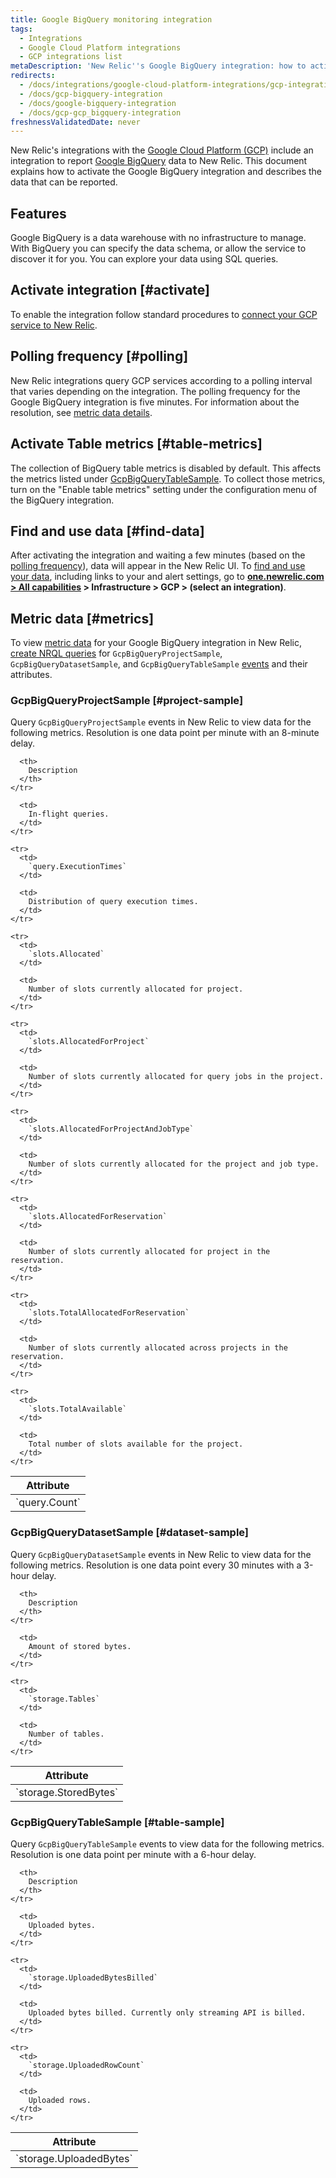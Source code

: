 ```yaml
---
title: Google BigQuery monitoring integration
tags:
  - Integrations
  - Google Cloud Platform integrations
  - GCP integrations list
metaDescription: 'New Relic''s Google BigQuery integration: how to activate it and what data it reports.'
redirects:
  - /docs/integrations/google-cloud-platform-integrations/gcp-integrations-list/google-bigquery-monitoring-integration
  - /docs/gcp-bigquery-integration
  - /docs/google-bigquery-integration
  - /docs/gcp-gcp_bigquery-integration
freshnessValidatedDate: never
---
```


New Relic's integrations with the [Google Cloud Platform (GCP)](https://cloud.google.com/) include an integration to report [Google BigQuery](https://cloud.google.com/bigquery/) data to New Relic. This document explains how to activate the Google BigQuery integration and describes the data that can be reported.

## Features

Google BigQuery is a data warehouse with no infrastructure to manage. With BigQuery you can specify the data schema, or allow the service to discover it for you. You can explore your data using SQL queries.

## Activate integration [#activate]

To enable the integration follow standard procedures to [connect your GCP service to New Relic](/docs/connect-google-cloud-platform-services-infrastructure).

## Polling frequency [#polling]

New Relic integrations query GCP services according to a polling interval that varies depending on the integration. The polling frequency for the Google BigQuery integration is five minutes. For information about the resolution, see [metric data details](#metrics).

## Activate Table metrics [#table-metrics]

The collection of BigQuery table metrics is disabled by default. This affects the metrics listed under [GcpBigQueryTableSample](#table-sample). To collect those metrics, turn on the "Enable table metrics" setting under the configuration menu of the BigQuery integration.

## Find and use data [#find-data]

After activating the integration and waiting a few minutes (based on the [polling frequency](#polling)), data will appear in the New Relic UI. To [find and use your data](/docs/infrastructure/integrations/find-use-infrastructure-integration-data), including links to your <InlinePopover type="dashboards" /> and alert settings, go to <DNT>**[one.newrelic.com > All capabilities](https://one.newrelic.com/all-capabilities) > Infrastructure > GCP > (select an integration)**</DNT>.

## Metric data [#metrics]

To view [metric data](/docs/telemetry-data-platform/understand-data/new-relic-data-types/#metrics) for your Google BigQuery integration in New Relic, [create NRQL queries](/docs/integrations/new-relic-integrations/getting-started/use-integration-data-new-relic-insights#nrql) for `GcpBigQueryProjectSample`, `GcpBigQueryDatasetSample`, and `GcpBigQueryTableSample` [events](/docs/using-new-relic/welcome-new-relic/getting-started/glossary#event) and their attributes.

### GcpBigQueryProjectSample [#project-sample]

Query `GcpBigQueryProjectSample` events in New Relic to view data for the following metrics. Resolution is one data point per minute with an 8-minute delay.

<table>
  <thead>
    <tr>
      <th style={{ width: "300px" }}>
        Attribute
      </th>

      <th>
        Description
      </th>
    </tr>
  </thead>

  <tbody>
    <tr>
      <td>
        `query.Count`
      </td>

      <td>
        In-flight queries.
      </td>
    </tr>

    <tr>
      <td>
        `query.ExecutionTimes`
      </td>

      <td>
        Distribution of query execution times.
      </td>
    </tr>

    <tr>
      <td>
        `slots.Allocated`
      </td>

      <td>
        Number of slots currently allocated for project.
      </td>
    </tr>

    <tr>
      <td>
        `slots.AllocatedForProject`
      </td>

      <td>
        Number of slots currently allocated for query jobs in the project.
      </td>
    </tr>

    <tr>
      <td>
        `slots.AllocatedForProjectAndJobType`
      </td>

      <td>
        Number of slots currently allocated for the project and job type.
      </td>
    </tr>

    <tr>
      <td>
        `slots.AllocatedForReservation`
      </td>

      <td>
        Number of slots currently allocated for project in the reservation.
      </td>
    </tr>

    <tr>
      <td>
        `slots.TotalAllocatedForReservation`
      </td>

      <td>
        Number of slots currently allocated across projects in the reservation.
      </td>
    </tr>

    <tr>
      <td>
        `slots.TotalAvailable`
      </td>

      <td>
        Total number of slots available for the project.
      </td>
    </tr>
  </tbody>
</table>

### GcpBigQueryDatasetSample [#dataset-sample]

Query `GcpBigQueryDatasetSample` events in New Relic to view data for the following metrics. Resolution is one data point every 30 minutes with a 3-hour delay.

<table>
  <thead>
    <tr>
      <th style={{ width: "300px" }}>
        Attribute
      </th>

      <th>
        Description
      </th>
    </tr>
  </thead>

  <tbody>
    <tr>
      <td>
        `storage.StoredBytes`
      </td>

      <td>
        Amount of stored bytes.
      </td>
    </tr>

    <tr>
      <td>
        `storage.Tables`
      </td>

      <td>
        Number of tables.
      </td>
    </tr>
  </tbody>
</table>

### GcpBigQueryTableSample [#table-sample]

Query `GcpBigQueryTableSample` events to view data for the following metrics. Resolution is one data point per minute with a 6-hour delay.

<table>
  <thead>
    <tr>
      <th style={{ width: "300px" }}>
        Attribute
      </th>

      <th>
        Description
      </th>
    </tr>
  </thead>

  <tbody>
    <tr>
      <td>
        `storage.UploadedBytes`
      </td>

      <td>
        Uploaded bytes.
      </td>
    </tr>

    <tr>
      <td>
        `storage.UploadedBytesBilled`
      </td>

      <td>
        Uploaded bytes billed. Currently only streaming API is billed.
      </td>
    </tr>

    <tr>
      <td>
        `storage.UploadedRowCount`
      </td>

      <td>
        Uploaded rows.
      </td>
    </tr>
  </tbody>
</table>
